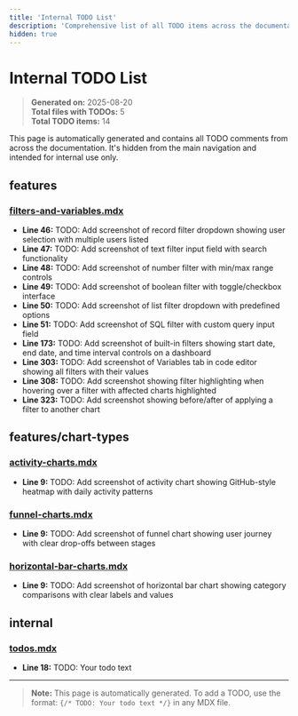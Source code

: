 ```yaml
---
title: 'Internal TODO List'
description: 'Comprehensive list of all TODO items across the documentation'
hidden: true
---
```


# Internal TODO List

> **Generated on:** 2025-08-20  
> **Total files with TODOs:** 5  
> **Total TODO items:** 14

This page is automatically generated and contains all TODO comments from across the documentation. It's hidden from the main navigation and intended for internal use only.


## features

### [filters-and-variables.mdx](features/filters-and-variables)

- **Line 46:** TODO: Add screenshot of record filter dropdown showing user selection with multiple users listed
- **Line 47:** TODO: Add screenshot of text filter input field with search functionality
- **Line 48:** TODO: Add screenshot of number filter with min/max range controls
- **Line 49:** TODO: Add screenshot of boolean filter with toggle/checkbox interface
- **Line 50:** TODO: Add screenshot of list filter dropdown with predefined options
- **Line 51:** TODO: Add screenshot of SQL filter with custom query input field
- **Line 173:** TODO: Add screenshot of built-in filters showing start date, end date, and time interval controls on a dashboard
- **Line 303:** TODO: Add screenshot of Variables tab in code editor showing all filters with their values
- **Line 308:** TODO: Add screenshot showing filter highlighting when hovering over a filter with affected charts highlighted
- **Line 323:** TODO: Add screenshot showing before/after of applying a filter to another chart


## features/chart-types

### [activity-charts.mdx](features/chart-types/activity-charts)

- **Line 9:** TODO: Add screenshot of activity chart showing GitHub-style heatmap with daily activity patterns

### [funnel-charts.mdx](features/chart-types/funnel-charts)

- **Line 9:** TODO: Add screenshot of funnel chart showing user journey with clear drop-offs between stages

### [horizontal-bar-charts.mdx](features/chart-types/horizontal-bar-charts)

- **Line 9:** TODO: Add screenshot of horizontal bar chart showing category comparisons with clear labels and values


## internal

### [todos.mdx](internal/todos)

- **Line 18:** TODO: Your todo text


---

> **Note:** This page is automatically generated. To add a TODO, use the format: `{/* TODO: Your todo text */}` in any MDX file.
